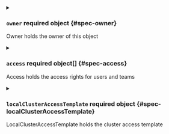 

<PartialDisplayName />


<PartialDescription />



<details className="config-field" data-expandable="true">
<summary>

### `owner` <span className="config-field-required" data-required="false">required</span> <span className="config-field-type">object</span> <span className="config-field-default"></span> <span className="config-field-enum"></span> {#spec-owner}

Owner holds the owner of this object

</summary>

<PartialOwnerreference />


</details>


<PartialClusters />



<details className="config-field" data-expandable="true">
<summary>

### `access` <span className="config-field-required" data-required="false">required</span> <span className="config-field-type">object[]</span> <span className="config-field-default"></span> <span className="config-field-enum"></span> {#spec-access}

Access holds the access rights for users and teams

</summary>

<PartialAccessreference />


</details>



<details className="config-field" data-expandable="true">
<summary>

### `localClusterAccessTemplate` <span className="config-field-required" data-required="false">required</span> <span className="config-field-type">object</span> <span className="config-field-default"></span> <span className="config-field-enum"></span> {#spec-localClusterAccessTemplate}

LocalClusterAccessTemplate holds the cluster access template

</summary>

<PartialLocalClusterAccessTemplatereference />


</details>
